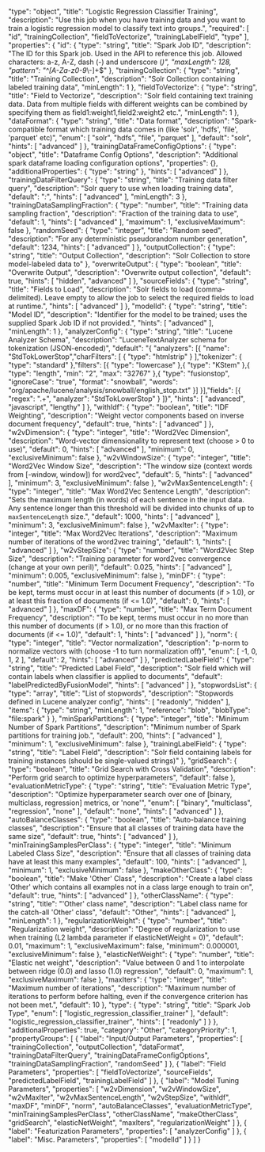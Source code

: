   "type": "object",
  "title": "Logistic Regression Classifier Training",
  "description": "Use this job when you have training data and you want to train a logistic regression model to classify text into groups.",
  "required": [
    "id",
    "trainingCollection",
    "fieldToVectorize",
    "trainingLabelField",
    "type"
  ],
  "properties": {
    "id": {
      "type": "string",
      "title": "Spark Job ID",
      "description": "The ID for this Spark job. Used in the API to reference this job. Allowed characters: a-z, A-Z, dash (-) and underscore (_)",
      "maxLength": 128,
      "pattern": "^[A-Za-z0-9_\\-]+$"
    },
    "trainingCollection": {
      "type": "string",
      "title": "Training Collection",
      "description": "Solr Collection containing labeled training data",
      "minLength": 1
    },
    "fieldToVectorize": {
      "type": "string",
      "title": "Field to Vectorize",
      "description": "Solr field containing text training data. Data from multiple fields with different weights can be combined by specifying them as field1:weight1,field2:weight2 etc.",
      "minLength": 1
    },
    "dataFormat": {
      "type": "string",
      "title": "Data format",
      "description": "Spark-compatible format which training data comes in (like 'solr', 'hdfs', 'file', 'parquet' etc)",
      "enum": [
        "solr",
        "hdfs",
        "file",
        "parquet"
      ],
      "default": "solr",
      "hints": [
        "advanced"
      ]
    },
    "trainingDataFrameConfigOptions": {
      "type": "object",
      "title": "Dataframe Config Options",
      "description": "Additional spark dataframe loading configuration options",
      "properties": {},
      "additionalProperties": {
        "type": "string"
      },
      "hints": [
        "advanced"
      ]
    },
    "trainingDataFilterQuery": {
      "type": "string",
      "title": "Training data filter query",
      "description": "Solr query to use when loading training data",
      "default": "*:*",
      "hints": [
        "advanced"
      ],
      "minLength": 3
    },
    "trainingDataSamplingFraction": {
      "type": "number",
      "title": "Training data sampling fraction",
      "description": "Fraction of the training data to use",
      "default": 1,
      "hints": [
        "advanced"
      ],
      "maximum": 1,
      "exclusiveMaximum": false
    },
    "randomSeed": {
      "type": "integer",
      "title": "Random seed",
      "description": "For any deterministic pseudorandom number generation",
      "default": 1234,
      "hints": [
        "advanced"
      ]
    },
    "outputCollection": {
      "type": "string",
      "title": "Output Collection",
      "description": "Solr Collection to store model-labeled data to"
    },
    "overwriteOutput": {
      "type": "boolean",
      "title": "Overwrite Output",
      "description": "Overwrite output collection",
      "default": true,
      "hints": [
        "hidden",
        "advanced"
      ]
    },
    "sourceFields": {
      "type": "string",
      "title": "Fields to Load",
      "description": "Solr fields to load (comma-delimited). Leave empty to allow the job to select the required fields to load at runtime.",
      "hints": [
        "advanced"
      ]
    },
    "modelId": {
      "type": "string",
      "title": "Model ID",
      "description": "Identifier for the model to be trained; uses the supplied Spark Job ID if not provided.",
      "hints": [
        "advanced"
      ],
      "minLength": 1
    },
    "analyzerConfig": {
      "type": "string",
      "title": "Lucene Analyzer Schema",
      "description": "LuceneTextAnalyzer schema for tokenization (JSON-encoded)",
      "default": "{ \"analyzers\": [{ \"name\": \"StdTokLowerStop\",\"charFilters\": [ { \"type\": \"htmlstrip\" } ],\"tokenizer\": { \"type\": \"standard\" },\"filters\": [{ \"type\": \"lowercase\" },{ \"type\": \"KStem\" },{ \"type\": \"length\", \"min\": \"2\", \"max\": \"32767\" },{ \"type\": \"fusionstop\", \"ignoreCase\": \"true\", \"format\": \"snowball\", \"words\": \"org/apache/lucene/analysis/snowball/english_stop.txt\" }] }],\"fields\": [{ \"regex\": \".+\", \"analyzer\": \"StdTokLowerStop\" } ]}",
      "hints": [
        "advanced",
        "javascript",
        "lengthy"
      ]
    },
    "withIdf": {
      "type": "boolean",
      "title": "IDF Weighting",
      "description": "Weight vector components based on inverse document frequency",
      "default": true,
      "hints": [
        "advanced"
      ]
    },
    "w2vDimension": {
      "type": "integer",
      "title": "Word2Vec Dimension",
      "description": "Word-vector dimensionality to represent text (choose > 0 to use)",
      "default": 0,
      "hints": [
        "advanced"
      ],
      "minimum": 0,
      "exclusiveMinimum": false
    },
    "w2vWindowSize": {
      "type": "integer",
      "title": "Word2Vec Window Size",
      "description": "The window size (context words from [-window, window]) for word2vec",
      "default": 5,
      "hints": [
        "advanced"
      ],
      "minimum": 3,
      "exclusiveMinimum": false
    },
    "w2vMaxSentenceLength": {
      "type": "integer",
      "title": "Max Word2Vec Sentence Length",
      "description": "Sets the maximum length (in words) of each sentence in the input data. Any sentence longer than this threshold will be divided into chunks of up to `maxSentenceLength` size.",
      "default": 1000,
      "hints": [
        "advanced"
      ],
      "minimum": 3,
      "exclusiveMinimum": false
    },
    "w2vMaxIter": {
      "type": "integer",
      "title": "Max Word2Vec Iterations",
      "description": "Maximum number of iterations of the word2vec training",
      "default": 1,
      "hints": [
        "advanced"
      ]
    },
    "w2vStepSize": {
      "type": "number",
      "title": "Word2Vec Step Size",
      "description": "Training parameter for word2vec convergence (change at your own peril)",
      "default": 0.025,
      "hints": [
        "advanced"
      ],
      "minimum": 0.005,
      "exclusiveMinimum": false
    },
    "minDF": {
      "type": "number",
      "title": "Minimum Term Document Frequency",
      "description": "To be kept, terms must occur in at least this number of documents (if > 1.0), or at least this fraction of documents (if <= 1.0)",
      "default": 0,
      "hints": [
        "advanced"
      ]
    },
    "maxDF": {
      "type": "number",
      "title": "Max Term Document Frequency",
      "description": "To be kept, terms must occur in no more than this number of documents (if > 1.0), or no more than this fraction of documents (if <= 1.0)",
      "default": 1,
      "hints": [
        "advanced"
      ]
    },
    "norm": {
      "type": "integer",
      "title": "Vector normalization",
      "description": "p-norm to normalize vectors with (choose -1 to turn normalization off)",
      "enum": [
        -1,
        0,
        1,
        2
      ],
      "default": 2,
      "hints": [
        "advanced"
      ]
    },
    "predictedLabelField": {
      "type": "string",
      "title": "Predicted Label Field",
      "description": "Solr field which will contain labels when classifier is applied to documents",
      "default": "labelPredictedByFusionModel",
      "hints": [
        "advanced"
      ]
    },
    "stopwordsList": {
      "type": "array",
      "title": "List of stopwords",
      "description": "Stopwords defined in Lucene analyzer config",
      "hints": [
        "readonly",
        "hidden"
      ],
      "items": {
        "type": "string",
        "minLength": 1,
        "reference": "blob",
        "blobType": "file:spark"
      }
    },
    "minSparkPartitions": {
      "type": "integer",
      "title": "Minimum Number of Spark Partitions",
      "description": "Minimum number of Spark partitions for training job.",
      "default": 200,
      "hints": [
        "advanced"
      ],
      "minimum": 1,
      "exclusiveMinimum": false
    },
    "trainingLabelField": {
      "type": "string",
      "title": "Label Field",
      "description": "Solr field containing labels for training instances (should be single-valued strings)"
    },
    "gridSearch": {
      "type": "boolean",
      "title": "Grid Search with Cross Validation",
      "description": "Perform grid search to optimize hyperparameters",
      "default": false
    },
    "evaluationMetricType": {
      "type": "string",
      "title": "Evaluation Metric Type",
      "description": "Optimize hyperparameter search over one of [binary, multiclass, regression] metrics, or 'none'",
      "enum": [
        "binary",
        "multiclass",
        "regression",
        "none"
      ],
      "default": "none",
      "hints": [
        "advanced"
      ]
    },
    "autoBalanceClasses": {
      "type": "boolean",
      "title": "Auto-balance training classes",
      "description": "Ensure that all classes of training data have the same size",
      "default": true,
      "hints": [
        "advanced"
      ]
    },
    "minTrainingSamplesPerClass": {
      "type": "integer",
      "title": "Minimum Labeled Class Size",
      "description": "Ensure that all classes of training data have at least this many examples",
      "default": 100,
      "hints": [
        "advanced"
      ],
      "minimum": 1,
      "exclusiveMinimum": false
    },
    "makeOtherClass": {
      "type": "boolean",
      "title": "Make 'Other' Class",
      "description": "Create a label class 'Other' which contains all examples not in a class large enough to train on",
      "default": true,
      "hints": [
        "advanced"
      ]
    },
    "otherClassName": {
      "type": "string",
      "title": "'Other' class name",
      "description": "Label class name for the catch-all 'Other' class",
      "default": "Other",
      "hints": [
        "advanced"
      ],
      "minLength": 1
    },
    "regularizationWeight": {
      "type": "number",
      "title": "Regularization weight",
      "description": "Degree of regularization to use when training (L2 lambda parameter if elasticNetWeight = 0)",
      "default": 0.01,
      "maximum": 1,
      "exclusiveMaximum": false,
      "minimum": 0.000001,
      "exclusiveMinimum": false
    },
    "elasticNetWeight": {
      "type": "number",
      "title": "Elastic net weight",
      "description": "Value between 0 and 1 to interpolate between ridge (0.0) and lasso (1.0) regression",
      "default": 0,
      "maximum": 1,
      "exclusiveMaximum": false
    },
    "maxIters": {
      "type": "integer",
      "title": "Maximum number of iterations",
      "description": "Maximum number of iterations to perform before halting, even if the convergence criterion has not been met.",
      "default": 10
    },
    "type": {
      "type": "string",
      "title": "Spark Job Type",
      "enum": [
        "logistic_regression_classifier_trainer"
      ],
      "default": "logistic_regression_classifier_trainer",
      "hints": [
        "readonly"
      ]
    }
  },
  "additionalProperties": true,
  "category": "Other",
  "categoryPriority": 1,
  "propertyGroups": [
    {
      "label": "Input/Output Parameters",
      "properties": [
        "trainingCollection",
        "outputCollection",
        "dataFormat",
        "trainingDataFilterQuery",
        "trainingDataFrameConfigOptions",
        "trainingDataSamplingFraction",
        "randomSeed"
      ]
    },
    {
      "label": "Field Parameters",
      "properties": [
        "fieldToVectorize",
        "sourceFields",
        "predictedLabelField",
        "trainingLabelField"
      ]
    },
    {
      "label": "Model Tuning Parameters",
      "properties": [
        "w2vDimension",
        "w2vWindowSize",
        "w2vMaxIter",
        "w2vMaxSentenceLength",
        "w2vStepSize",
        "withIdf",
        "maxDF",
        "minDF",
        "norm",
        "autoBalanceClasses",
        "evaluationMetricType",
        "minTrainingSamplesPerClass",
        "otherClassName",
        "makeOtherClass",
        "gridSearch",
        "elasticNetWeight",
        "maxIters",
        "regularizationWeight"
      ]
    },
    {
      "label": "Featurization Parameters",
      "properties": [
        "analyzerConfig"
      ]
    },
    {
      "label": "Misc. Parameters",
      "properties": [
        "modelId"
      ]
    }
  ]
}
